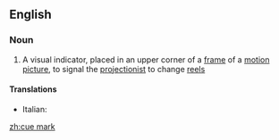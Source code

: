 ==English==

===Noun===
{{wikipedia}}
{{en-noun|sg=[[cue]] [[mark]]}}

# A visual indicator, placed in an upper corner of a [[frame]] of a [[motion picture]], to signal the [[projectionist]] to change [[reel]]s

====Translations====
{{trans-top|indicator to change reels}}
* Italian: {{t-|it|segnalatore di passaggio|m}}
{{trans-mid}}

{{trans-bottom}}

[[zh:cue mark]]